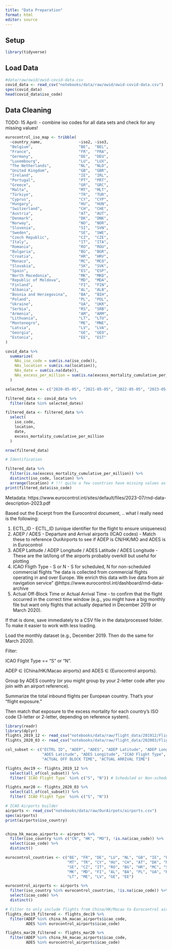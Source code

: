 ```yaml
---
title: "Data Preparation"
format: html
editor: source
---
```


## Setup

```r
library(tidyverse)
```

## Load Data

```r
#data/raw/owid/owid-covid-data.csv
covid_data <- read_csv("notebooks/data/raw/owid/owid-covid-data.csv")
spec(covid_data)
head(covid_data$iso_code)
```

## Data Cleaning

TODO: 15 April: - combine iso codes for all data sets and check for any missing values! 
```r
eurocontrol_iso_map <- tribble(
  ~country_name,                ~iso2, ~iso3,
  "Belgium",                    "BE",  "BEL",
  "France",                     "FR",  "FRA",
  "Germany",                    "DE",  "DEU",
  "Luxembourg",                 "LU",  "LUX",
  "The Netherlands",            "NL",  "NLD",
  "United Kingdom",             "GB",  "GBR",
  "Ireland",                    "IE",  "IRL",
  "Portugal",                   "PT",  "PRT",
  "Greece",                     "GR",  "GRC",
  "Malta",                      "MT",  "MLT",
  "Türkiye",                    "TR",  "TUR",
  "Cyprus",                     "CY",  "CYP",
  "Hungary",                    "HU",  "HUN",
  "Switzerland",                "CH",  "CHE",
  "Austria",                    "AT",  "AUT",
  "Denmark",                    "DK",  "DNK",
  "Norway",                     "NO",  "NOR",
  "Slovenia",                   "SI",  "SVN",
  "Sweden",                     "SE",  "SWE",
  "Czech Republic",             "CZ",  "CZE",
  "Italy",                      "IT",  "ITA",
  "Romania",                    "RO",  "ROU",
  "Bulgaria",                   "BG",  "BGR",
  "Croatia",                    "HR",  "HRV",
  "Monaco",                     "MC",  "MCO",
  "Slovakia",                   "SK",  "SVK",
  "Spain",                      "ES",  "ESP",
  "North Macedonia",            "MK",  "MKD",
  "Republic of Moldova",        "MD",  "MDA",
  "Finland",                    "FI",  "FIN",
  "Albania",                    "AL",  "ALB",
  "Bosnia and Herzegovina",     "BA",  "BIH",
  "Poland",                     "PL",  "POL",
  "Ukraine",                    "UA",  "UKR",
  "Serbia",                     "RS",  "SRB",
  "Armenia",                    "AM",  "ARM",
  "Lithuania",                  "LT",  "LTU",
  "Montenegro",                 "ME",  "MNE",
  "Latvia",                     "LV",  "LVA",
  "Georgia",                    "GE",  "GEO",
  "Estonia",                    "EE",  "EST"
)
```

```r
covid_data %>%
  summarize(
    NAs_iso_code = sum(is.na(iso_code)),
    NAs_location = sum(is.na(location)),
    NAs_date = sum(is.na(date)),
    NAs_excess_per_million = sum(is.na(excess_mortality_cumulative_per_million))
  )

selected_dates <- c("2020-05-05", "2021-05-05", "2022-05-05", "2023-05-05")

filtered_data <- covid_data %>%
  filter(date %in% selected_dates)

filtered_data <- filtered_data %>%
  select(
    iso_code,
    location,
    date,
    excess_mortality_cumulative_per_million
  )

nrow(filtered_data)

# Identification

filtered_data %>%
  filter(is.na(excess_mortality_cumulative_per_million)) %>%
  distinct(iso_code, location) %>%
  arrange(location) # !!! quite a few countries have missing values as expected
print(filtered_data$iso_code)
```


Metadata: https://www.eurocontrol.int/sites/default/files/2023-07/rnd-data-description-2023.pdf

Based out the Excerpt from the Eurocontrol document, .. what I really need is the following:

1. ECTL_ID - ECTL_ID (unique identifier for the flight to ensure uniqueness)
2. ADEP / ADES - Departure and Arrival airports (ICAO codes) - Match these to reference OurAirports to see if ADEP is CN/HK/MO and ADES is in Eurocontrol
3. ADEP Latitude / ADEP Longitude / ADES Latitude / ADES Longitude - These are the lat/long of the airports probably overkill but useful for plotting
4. ICAO Fligth Type - S or N - S for scheduled, N for non-scheduled commercial flights "he data is collected from commercial flights operating in and over Europe. We enrich this data with live data from air navigation service" @https://www.eurocontrol.int/dashboard/rnd-data-archive
5. Actual Off-Block Time or Actual Arrival Time -  to confirm that the flight occurred in the correct time window (e.g., you might have a big monthly file but want only flights that actually departed in December 2019 or March 2020).

If that is done, save immediately to a CSV file in the data/processed folder. To make it easier to work with less loading.

Load the monthly dataset (e.g., December 2019. Then do the same for March 2020).

Filter:

ICAO Flight Type == "S" or "N".

ADEP ∈ {China/HK/Macao airports} and ADES ∈ {Eurocontrol airports}.

Group by ADES country (or you might group by your 2-letter code after you join with an airport reference).

Summarize the total inbound flights per European country. That’s your “flight exposure.”

Then match that exposure to the excess mortality for each country’s ISO code (3-letter or 2-letter, depending on reference system).

```r
library(readr)
library(dplyr)
flights_2019_12 <- read_csv("notebooks/data/raw/flight_data/201912/Flights_20191201_20191231.csv.gz")
flights_2020_03 <- read_csv("notebooks/data/raw/flight_data/202003/Flights_20200301_20200331.csv.gz")

col_subset <- c("ECTRL ID", "ADEP", "ADES", "ADEP Latitude", "ADEP Longitude",
                "ADES Latitude", "ADES Longitude", "ICAO Flight Type",
                "ACTUAL OFF BLOCK TIME", "ACTUAL ARRIVAL TIME")

flights_dec19 <- flights_2019_12 %>%
  select(all_of(col_subset)) %>%
  filter(`ICAO Flight Type` %in% c("S", "N")) # Scheduled or Non-scheduled

flights_mar20 <- flights_2020_03 %>%
  select(all_of(col_subset)) %>%
  filter(`ICAO Flight Type` %in% c("S", "N")) 

```


```r
# ICAO Airports builder 
airports <- read_csv("notebooks/data/raw/OurAirpots/airports.csv")
spec(airports)
print(airports$iso_country)


china_hk_macao_airports <- airports %>%
  filter(iso_country %in% c("CN", "HK", "MO"), !is.na(icao_code)) %>%
  select(icao_code) %>%
  distinct()

eurocontrol_countries <- c("BE", "FR", "DE", "LU", "NL", "GB", "IE", "PT", "GR", 
                           "MT", "TR", "CY", "HU", "CH", "AT", "DK", "NO", "SI", 
                           "SE", "CZ", "IT", "RO", "BG", "HR", "MC", "SK", "ES", 
                           "MK", "MD", "FI", "AL", "BA", "PL", "UA", "RS", "AM", 
                           "LT", "ME", "LV", "GE", "EE")

eurocontrol_airports <- airports %>%
  filter(iso_country %in% eurocontrol_countries, !is.na(icao_code)) %>%
  select(icao_code) %>%
  distinct()
```

```r
# Filter to only include flights from China/HK/Macao to Eurocontrol airports
flights_dec19_filtered <- flights_dec19 %>%
  filter(ADEP %in% china_hk_macao_airports$icao_code,
         ADES %in% eurocontrol_airports$icao_code)

flights_mar20_filtered <- flights_mar20 %>%
  filter(ADEP %in% china_hk_macao_airports$icao_code,
         ADES %in% eurocontrol_airports$icao_code)
```